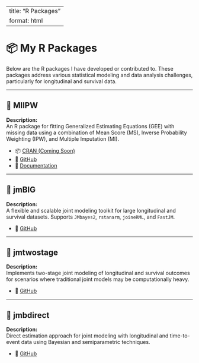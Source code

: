 
---
title: "R Packages"
format: html
---

# 📦 My R Packages

Below are the R packages I have developed or contributed to. These packages address various statistical modeling and data analysis challenges, particularly for longitudinal and survival data.

---

## 🔹 MIIPW

**Description:**  
An R package for fitting Generalized Estimating Equations (GEE) with missing data using a combination of Mean Score (MS), Inverse Probability Weighting (IPW), and Multiple Imputation (MI).

- 📦 [CRAN (Coming Soon)]()
- 🔗 [GitHub](https://github.com/yourusername/MIIPW)
- 📄 [Documentation](https://yourusername.github.io/MIIPW)

---

## 🔹 jmBIG

**Description:**  
A flexible and scalable joint modeling toolkit for large longitudinal and survival datasets. Supports `JMbayes2`, `rstanarm`, `joineRML`, and `FastJM`.

- 🔗 [GitHub](https://github.com/yourusername/jmBIG)

---

## 🔹 jmtwostage

**Description:**  
Implements two-stage joint modeling of longitudinal and survival outcomes for scenarios where traditional joint models may be computationally heavy.

- 🔗 [GitHub](https://github.com/yourusername/jmtwostage)

---

## 🔹 jmbdirect

**Description:**  
Direct estimation approach for joint modeling with longitudinal and time-to-event data using Bayesian and semiparametric techniques.

- 🔗 [GitHub](https://github.com/yourusername/jmbdirect)
